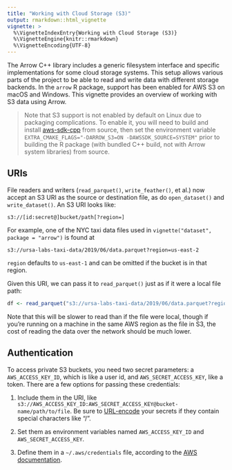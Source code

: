 ```yaml
---
title: "Working with Cloud Storage (S3)"
output: rmarkdown::html_vignette
vignette: >
  %\VignetteIndexEntry{Working with Cloud Storage (S3)}
  %\VignetteEngine{knitr::rmarkdown}
  %\VignetteEncoding{UTF-8}
---
```


The Arrow C++ library includes a generic filesystem interface and specific
implementations for some cloud storage systems. This setup allows various
parts of the project to be able to read and write data with different storage
backends. In the `arrow` R package, support has been enabled for AWS S3 on
macOS and Windows. This vignette provides an overview of working with S3 data
using Arrow.

> Note that S3 support is not enabled by default on Linux due to packaging complications. To enable it, you will need to build and install [aws-sdk-cpp](https://aws.amazon.com/sdk-for-cpp/) from source, then set the environment variable `EXTRA_CMAKE_FLAGS="-DARROW_S3=ON -DAWSSDK_SOURCE=SYSTEM"` prior to building the R package (with bundled C++ build, not with Arrow system libraries) from source.

## URIs

File readers and writers (`read_parquet()`, `write_feather()`, et al.)
now accept an S3 URI as the source or destination file,
as do `open_dataset()` and `write_dataset()`.
An S3 URI looks like:

```
s3://[id:secret@]bucket/path[?region=]
```

For example, one of the NYC taxi data files used in `vignette("dataset", package = "arrow")` is found at

```
s3://ursa-labs-taxi-data/2019/06/data.parquet?region=us-east-2
```

`region` defaults to `us-east-1` and can be omitted if the bucket is in that region.

Given this URI, we can pass it to `read_parquet()` just as if it were a local file path:

```r
df <- read_parquet("s3://ursa-labs-taxi-data/2019/06/data.parquet?region=us-east-2")
```

Note that this will be slower to read than if the file were local,
though if you're running on a machine in the same AWS region as the file in S3,
the cost of reading the data over the network should be much lower.

## Authentication

To access private S3 buckets, you need two secret parameters:
a `AWS_ACCESS_KEY_ID`, which is like a user id,
and `AWS_SECRET_ACCESS_KEY`, like a token.
There are a few options for passing these credentials:

1. Include them in the URI, like `s3://AWS_ACCESS_KEY_ID:AWS_SECRET_ACCESS_KEY@bucket-name/path/to/file`. Be sure to [URL-encode](https://en.wikipedia.org/wiki/Percent-encoding) your secrets if they contain special characters like "/".

2. Set them as environment variables named `AWS_ACCESS_KEY_ID` and `AWS_SECRET_ACCESS_KEY`.

3. Define them in a `~/.aws/credentials` file, according to the [AWS documentation](https://docs.aws.amazon.com/sdk-for-cpp/v1/developer-guide/credentials.html).

